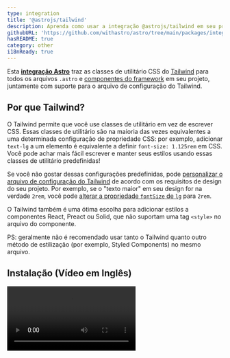 ```yaml
---
type: integration
title: '@astrojs/tailwind'
description: Aprenda como usar a integração @astrojs/tailwind em seu projeto Astro.
githubURL: 'https://github.com/withastro/astro/tree/main/packages/integrations/tailwind/'
hasREADME: true
category: other
i18nReady: true
---
```



Esta **[integração Astro][astro-integration]** traz as classes de utilitário CSS do [Tailwind](https://tailwindcss.com/) para todos os arquivos `.astro` e [componentes do framework](/pt/conceitos-principais/componentes-do-framework/) em seu projeto, juntamente com suporte para o arquivo de configuração do Tailwind.

## Por que Tailwind?

O Tailwind permite que você use classes de utilitário em vez de escrever CSS. Essas classes de utilitário são na maioria das vezes equivalentes a uma determinada configuração de propriedade CSS: por exemplo, adicionar `text-lg` a um elemento é equivalente a definir `font-size: 1.125rem` em CSS. Você pode achar mais fácil escrever e manter seus estilos usando essas classes de utilitário predefinidas!

Se você não gostar dessas configurações predefinidas, pode [personalizar o arquivo de configuração do Tailwind](https://tailwindcss.com/docs/configuration) de acordo com os requisitos de design do seu projeto. Por exemplo, se o "texto maior" em seu design for na verdade `2rem`, você pode [alterar a propriedade `fontSize` de `lg`](https://tailwindcss.com/docs/font-size#customizing-your-theme) para `2rem`.

O Tailwind também é uma ótima escolha para adicionar estilos a componentes React, Preact ou Solid, que não suportam uma tag `<style>` no arquivo do componente.

PS: geralmente não é recomendado usar tanto o Tailwind quanto outro método de estilização (por exemplo, Styled Components) no mesmo arquivo.


## Instalação (Vídeo em Inglês)

<Video src="https://user-images.githubusercontent.com/4033662/197398760-8fd30eff-4d13-449d-a598-00a6a1ac4644.mp4" type="video/mp4" />

### Instalação Rápida

O comando `astro add` automatiza a instalação para você. Execute um dos seguintes comandos em uma nova janela do terminal. (Se você não tem certeza de qual gerenciador de pacotes está usando, execute o primeiro comando.) Em seguida, siga as instruções e digite "y" no terminal (significando "sim") para cada um.

```sh
# Usando NPM
npx astro add tailwind
# Usando Yarn
yarn astro add tailwind
# Usando PNPM
pnpm astro add tailwind
```

Se encontrar algum problema, [sinta-se à vontade para relatar no GitHub](https://github.com/withastro/astro/issues) e tente as etapas de instalação manual abaixo.

### Manual Install

Primeiro, instale os pacotes `@astrojs/tailwind` e `tailwindcss` usando seu gerenciador de pacotes. Se você estiver usando npm ou não tiver certeza, execute isso no terminal:

```sh
npm install @astrojs/tailwind tailwindcss
```

Então, adicione essa integração em seu arquivo `astro.config.*` dentro da propriedade `integrations`:

```diff lang="js" "tailwind()"
  // astro.config.mjs
  import { defineConfig } from 'astro/config';
+ import tailwind from '@astrojs/tailwind';

  export default defineConfig({
    // ...
    integrations: [tailwind()],
    //             ^^^^^^^^^^
  });
```

Agora, crie o arquivo `tailwind.config.cjs` na raiz do seu projeto. Você pode usar o seguinte comando para criar uma configuração básica:

```sh
npx tailwindcss init
```

Finalmente, adicione essa configuração em seu arquivo `tailwind.config.cjs`:

```diff lang="js" "content: ['./src/**/*.{astro,html,js,jsx,md,mdx,svelte,ts,tsx,vue}']"
  // tailwind.config.cjs
  /** @type {import('tailwindcss').Config} */
  module.exports = {
+   content: ['./src/**/*.{astro,html,js,jsx,md,mdx,svelte,ts,tsx,vue}'],
    theme: {
      extend: {},
    },
    plugins: [],
  };
```

## Utilização

Quando você instala a integração, as classes utilitárias devem ja estar prontas para uso. Acesse a [documentação do Tailwind](https://tailwindcss.com/docs/utility-first), para aprender como usá-lo corretamente, e se achar uma classes que deseja usar, adicione ela em qualquer elemento HTML em seu projeto.

O [Autoprefixer](https://github.com/postcss/autoprefixer) é automaticamente adicionado quando você está em modo desenvolvimento e em builds para produção, fazendo com que as classes do Tailwind funcionem em browsers antigos.

<Video src="https://user-images.githubusercontent.com/4033662/169918388-8ed153b2-0ba0-4b24-b861-d6e1cc800b6c.mp4" type="video/mp4" />

## Configuração

### Configuração Tailwind

Se você seguiu as instruções de Instalação Rápida e respondeu "sim" para cada prompt, verá um arquivo tailwind.config.cjs na raiz do seu projeto. Use este arquivo para fazer alterações na configuração do Tailwind. Você pode aprender como personalizar o Tailwind usando essa [documentação oficial](https://tailwindcss.com/docs/configuration).

Se o arquivo não estiver lá, você pode adicionar seu próprio arquivo `tailwind.config.(js|cjs|mjs)` na raiz do projeto, e a integração usará suas configurações. Isso pode ser ótimo se você já configurou o Tailwind em outro projeto e deseja trazer essas configurações para este.

### Configurando a Integração

A integração Astro Tailwind lida com a comunicação entre o Astro e o Tailwind e tem suas próprias opções. Altere essas opções no arquivo `astro.config.mjs`s (não no arquivo de configuração do Tailwind), que é onde ficam as configurações de integração do seu projeto.

#### configFile

Anteriormente chamado de `config.path` dentro `@astrojs/tailwind` v3. Mais informações no [changelog da v4](https://github.com/withastro/astro/blob/main/packages/integrations/tailwind/CHANGELOG.md#400) para atualizar suas configurações.


Se você desejar usar um arquivo de configuração do Tailwind diferente do `tailwind.config.(js|cjs|mjs)` padrão, adicione a localização do arquivo usando a opção de integração `configFile`. Se o `configFile` é relativo, ele vai ser resolvido relativamente a partir do diretório de trabalho atual.

:::caution
Não é recomendado a alteração desse valor uma vez que isso pode causar problemas a outras ferramentas que integrem com o Tailwind, como por exemplo a extenção oficial do Tailwind para o VSCode.
:::

```js
// astro.config.mjs
import { defineConfig } from 'astro/config';
import tailwind from '@astrojs/tailwind';

export default defineConfig({
  integrations: [
    tailwind({
      // Examplo: Adiciona uma caminho customizado para um arquivo de configuração Tailwind
      configFile: './custom-config.cjs',
    }),
  ],
});
```

#### applyBaseStyles

Anteriormente chamado de `config.applyBaseStyles` no `@astrojs/tailwind` v3. Veja mais no [changelog da v4](https://github.com/withastro/astro/blob/main/packages/integrations/tailwind/CHANGELOG.md#400) para atualizar suas configurações.

Por padrão, a integração importa um arquivo basico `base.css` em cada pagina do seu projeto. Esse arquivo CSS basico inclui as três diretivas principais do `@tailwind`:
```css
/* O arquivo base.css injetado por padrão pela integração */
@tailwind base;
@tailwind components;
@tailwind utilities;
```

Para desabilitar esse comportamento padrão, configure o valor de `applyBaseStyles` para `false`. Isso pode ser útil em caso você deseje seu próprio arquivo `base.css` (para incluir a [diretiva `@layer`](https://tailwindcss.com/docs/functions-and-directives#layer), por exemplo). Além disso, outra utilidade é caso você não deseje que o arquivo `base.css` seja importado em cada pagina do seu projeto.

```js
// astro.config.mjs
import { defineConfig } from 'astro/config';

export default defineConfig({
  integrations: [
    tailwind({
      // Exemplo: Desativa a injeção do arquivo básico `base.css` em cada página.
      // Útil se você precisa definir e/ou importar seu próprio arquivo `base.css` customizado.
      applyBaseStyles: false,
    }),
  ],
});
```

Você pode agora [importar seu próprio `base.css` como um stylesheet local](/en/guides/styling/#import-a-local-stylesheet).

## Exemplos

*   O template [Astro Tailwind](https://github.com/withastro/astro/tree/latest/examples/with-tailwindcss?on=github) te ajuda a começar com uma base para o seu projeto que utiliza o Tailwind para estilização.
*   A página inicial do Astro utiliza o Tailwind. Confira seu [arquivo de configuração do Tailwind](https://github.com/withastro/astro.build/blob/main/tailwind.config.ts) ou um [exemplo de componente](https://github.com/withastro/astro.build/blob/main/src/components/Checkbox.astro).
*   O [Astro Ink](https://github.com/one-aalam/astro-ink), [Sarissa Blog](https://github.com/iozcelik/SarissaBlogAstroStarter) e [Creek](https://github.com/robertguss/Astro-Theme-Creek) utilizam o Tailwind para estilização.
*   [Navegue pelos projetos Astro Tailwind no GitHub](https://github.com/search?q=%22%40astrojs%2Ftailwind%22%3A+path%3A%2Fpackage.json\&type=code) para mais exemplos!

## Solução de problemas

### Classe não existe com diretivas `@apply`

Ao usar a diretiva `@apply` em um componente Astro, Vue, Svelte ou outra integração de componente dentro da tag `<style>`, ela pode gerar erros sobre a não existência da sua classe personalizada do Tailwind e fazer com que a compilação falhe.

```sh
error   The `text-special` class does not exist. If `text-special` is a custom class, make sure it is defined within a `@layer` directive.
```

[Em vez de usar diretivas `@layer` em uma folha de estilo global](https://tailwindcss.com/docs/functions-and-directives#using-apply-with-per-component-css), defina seus estilos personalizados adicionando um plugin ao seu arquivo de configuração do Tailwind para corrigir isso:

```js
// tailwind.config.cjs
module.exports = {
  // ...
  plugins: [
    function ({ addComponents, theme }) {
      addComponents({
        '.btn': {
          padding: theme('spacing.4'),
          margin: 'auto',
        },
      });
    },
  ],
};
```

### Modificadores baseados em classe não funcionam com diretivas `@apply`

Certas classes do Tailwind com modificadores dependem da combinação de classes em vários elementos. Por exemplo, `group-hover:text-gray` é compilado para `.group:hover .text-gray`. Quando isso é usado com a diretiva `@apply` em tags `<style>` do Astro, os estilos compilados são removidos da saída de compilação porque não correspondem a nenhum marcador no arquivo `.astro`. O mesmo problema também pode ocorrer em componentes de framework que suportam estilos isolados, como Vue e Svelte.

Para corrigir isso, você pode usar classes incorporadas em vez disso:


```html
<p class="text-black group-hover:text-gray">Astro</p>
```

### Outros

*   Se a sua instalação não parecer estar funcionando, tente reiniciar o servidor de desenvolvimento.
*   Se você editar e salvar um arquivo e não ver a atualização do seu site correspondente, tente atualizar a página.
*   Se a atualização da página não atualizar a visualização, ou se uma nova instalação não parecer estar funcionando, reinicie o servidor de desenvolvimento.

Para obter ajuda, confira o canal `#support` no [Discord](https://astro.build/chat). Os membros da nossa amigável equipe de suporte estão aqui para ajudar!

Você também pode conferir nossa [Documentação de Integração do Astro][astro-integration] para mais informações sobre integrações.

[astro-integration]: /pt-br/guides/integrations-guide/

[astro-ui-frameworks]: /pt-br/core-concepts/framework-components/#using-framework-components

## Contribuição

Este pacote é mantido pela equipe principal do Astro. Você é bem-vindo para enviar um problema ou PR!

## Registro de alterações

Veja [CHANGELOG.md](https://github.com/withastro/astro/tree/main/packages/integrations/tailwind/CHANGELOG.md) para ver o histórico de alterações desta integração.
